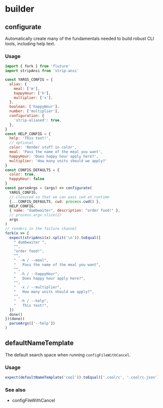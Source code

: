 # builder



## configurate

Automatically create many of the fundamentals needed to build robust CLI tools,
including help text.

### Usage
```js test=true
import { fork } from 'fluture'
import stripAnsi from 'strip-ansi'

const YARGS_CONFIG = {
  alias: {
    meal: ['m'],
    happyHour: ['h'],
    multiplier: ['x'],
  },
  boolean: ['happyHour'],
  number: ['multiplier'],
  configuration: {
    'strip-aliased': true,
  },
}
const HELP_CONFIG = {
  help: 'This text!',
  // optional
  color: 'Render stuff in color',
  meal: 'Pass the name of the meal you want',
  happyHour: 'Does happy hour apply here?',
  multiplier: 'How many units should we apply?'
}
const CONFIG_DEFAULTS = {
  color: true,
  happyHour: false
}
const parseArgs = (args) => configurate(
  YARGS_CONFIG,
  // closured so that we can pass cwd at runtime
  {...CONFIG_DEFAULTS, cwd: process.cwd() },
  HELP_CONFIG,
  { name: "dumbwaiter", description: "order food!" },
  // process.argv.slice(2)
  args
)
// renders in the failure channel
fork(x => {
  expect(stripAnsi(x).split('\n')).toEqual([
    " dumbwaiter ",
    "",
    "order food!",
    "",
    "  -m / --meal",
    "  	Pass the name of the meal you want",
    "",
    "  -h / --happyHour",
    "  	Does happy hour apply here?",
    "",
    "  -x / --multiplier",
    "  	How many units should we apply?",
    "",
    "  -h / --help",
    "  	This text!",
  ])
  done()
})(done)(
  parseArgs(['--help'])
)
```

## defaultNameTemplate

The default search space when running `configFileWithCancel`.

### Usage
```js test=true
expect(defaultNameTemplate('cool')).toEqual(['.coolrc', '.coolrc.json'])
```

### See also
 - configFileWithCancel